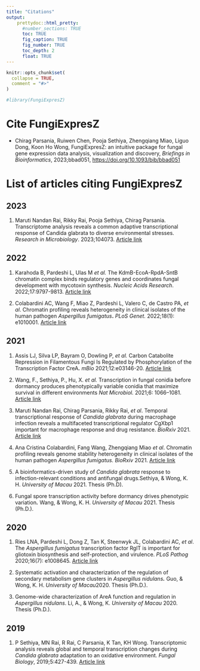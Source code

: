```yaml
---
title: "Citations"
output:
    prettydoc::html_pretty:
      #number_sections: TRUE
      toc: TRUE
      fig_caption: TRUE
      fig_number: TRUE
      toc_depth: 2
      float: TRUE
---
```


```r
knitr::opts_chunk$set(
  collapse = TRUE,
  comment = "#>"
)
```

```r
#library(FungiExpresZ)
```

# Cite FungiExpresZ

-   Chirag Parsania, Ruiwen Chen, Pooja Sethiya, Zhengqiang Miao, Liguo Dong, Koon Ho Wong, FungiExpresZ: an intuitive package for fungal gene expression data analysis, visualization and discovery, *Briefings in Bioinformatics*, 2023;bbad051, <https://doi.org/10.1093/bib/bbad051>

# List of articles citing FungiExpresZ

## 2023

1. Maruti Nandan Rai, Rikky Rai, Pooja Sethiya, Chirag Parsania. Transcriptome analysis reveals a common adaptive transcriptional response of Candida glabrata to diverse environmental stresses. *Research in Microbiology*. 2023;104073. [Article link](https://doi.org/10.1016/j.resmic.2023.104073)

## 2022

1.  Karahoda B, Pardeshi L, Ulas M *et al.* The KdmB-EcoA-RpdA-SntB chromatin complex binds regulatory genes and coordinates fungal development with mycotoxin synthesis. *Nucleic Acids Research*. 2022;17:9797-9813. [Article link](https://academic.oup.com/nar/article/50/17/9797/6696356)

2.  Colabardini AC, Wang F, Miao Z, Pardeshi L, Valero C, de Castro PA, *et al*. Chromatin profiling reveals heterogeneity in clinical isolates of the human pathogen *Aspergillus fumigatus***.** *PLoS Genet.* 2022;18(1): e1010001. [Article link](https://doi.org/10.1371/journal.pgen.1010001)

## 2021

1.  Assis LJ, Silva LP, Bayram O, Dowling P, *et al.* Carbon Catabolite Repression in Filamentous Fungi Is Regulated by Phosphorylation of the Transcription Factor CreA***.*** *mBio* 2021;12:e03146-20. [Article link](https://doi.org/10.1128/mBio.03146-20.){target="_blank"}

2.  Wang, F., Sethiya, P., Hu, X. *et al.* Transcription in fungal conidia before dormancy produces phenotypically variable conidia that maximize survival in different environments *Nat Microbiol.* 2021;6: 1066--1081. [Article link](https://doi.org/10.1038/s41564-021-00922-y)

3.  Maruti Nandan Rai, Chirag Parsania, Rikky Rai, *et al*. Temporal transcriptional response of *Candida glabrata* during macrophage infection reveals a multifaceted transcriptional regulator CgXbp1 important for macrophage response and drug resistance. *BioRxiv* 2021. [Article link](https://doi.org/10.1101/2021.09.28.462173)

4.  Ana Cristina Colabardini, Fang Wang, Zhengqiang Miao *et al*. Chromatin profiling reveals genome stability heterogeneity in clinical isolates of the human pathogen *Aspergillus fumigatus.* *BioRxiv* 2021. [Article link](https://www.biorxiv.org/content/10.1101/2021.04.19.440431v1.full)

5.  A bioinformatics-driven study of *Candida glabrata* response to infection-relevant conditions and antifungal drugs.Sethiya, & Wong, K. H. *University of Macau* 2021. Thesis (Ph.D).

6.  Fungal spore transcription activity before dormancy drives phenotypic variation***.*** Wang, & Wong, K. H. *University of Macau* 2021. Thesis (Ph.D.).

## 2020

1.  Ries LNA, Pardeshi L, Dong Z, Tan K, Steenwyk JL, Colabardini AC, *et al*. The *Aspergillus fumigatus* transcription factor RglT is important for gliotoxin biosynthesis and self-protection, and virulence. *PLoS Pathog* 2020;16(7): e1008645. [Article link](https://doi.org/10.1371/journal.ppat.1008645){target="_blank"}

2.  Systematic activation and characterization of the regulation of secondary metabolism gene clusters in *Aspergillus nidulans**.*** Guo, & Wong, K. H. *University of Macau*2020. Thesis (Ph.D.).

3.  Genome-wide characterization of AreA function and regulation in *Aspergillus nidulans*. Li, A., & Wong, K. *University of Macau* 2020. Thesis (Ph.D.).

## 2019

1.  P Sethiya, MN Rai, R Rai, C Parsania, K Tan, KH Wong. Transcriptomic analysis reveals global and temporal transcription changes during *Candida glabrata* adaptation to an oxidative environment. *Fungal Biology*, 2019;5:427-439. [Article link](https://www.sciencedirect.com/science/article/pii/S1878614619301795){target="_blank"}
